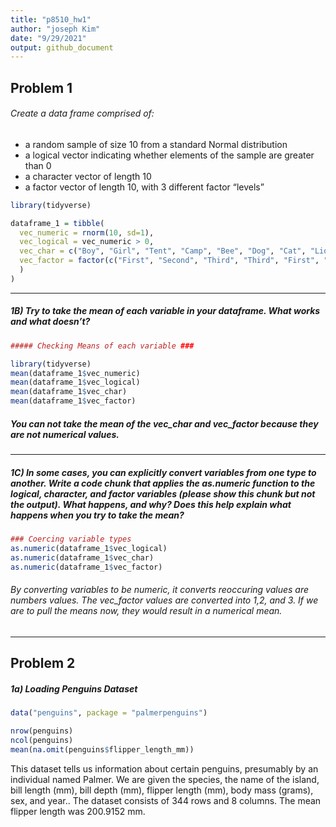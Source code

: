 ```yaml
---
title: "p8510_hw1"
author: "joseph Kim"
date: "9/29/2021"
output: github_document
---
```


## Problem 1

###### Create a data frame comprised of:

- a random sample of size 10 from a standard Normal distribution
- a logical vector indicating whether elements of the sample are greater than 0
- a character vector of length 10
- a factor vector of length 10, with 3 different factor “levels”


```r

library(tidyverse)

dataframe_1 = tibble(
  vec_numeric = rnorm(10, sd=1),
  vec_logical = vec_numeric > 0, 
  vec_char = c("Boy", "Girl", "Tent", "Camp", "Bee", "Dog", "Cat", "Lion", "Ben", "Pool"),
  vec_factor = factor(c("First", "Second", "Third", "Third", "First", "First", "Second", "Second", "Third", "First")
  )
)

```

--------------

##### 1B) Try to take the mean of each variable in your dataframe. What works and what doesn’t?

```r
##### Checking Means of each variable ###

library(tidyverse)
mean(dataframe_1$vec_numeric)
mean(dataframe_1$vec_logical)
mean(dataframe_1$vec_char)
mean(dataframe_1$vec_factor)
```

##### You can not take the mean of the vec_char and vec_factor because they are not numerical values. 

----------

##### 1C) In some cases, you can explicitly convert variables from one type to another. Write a code chunk that applies the as.numeric function to the logical, character, and factor variables (please show this chunk but not the output). What happens, and why? Does this help explain what happens when you try to take the mean?

```r
### Coercing variable types 
as.numeric(dataframe_1$vec_logical)
as.numeric(dataframe_1$vec_char)
as.numeric(dataframe_1$vec_factor)

```

###### By converting variables to be numeric, it converts reoccuring values are numbers values. The vec_factor values are converted into 1,2, and 3. If we are to pull the means now, they would result in a numerical mean. 
  
------------

## Problem 2 

##### 1a) Loading Penguins Dataset 

```r
data("penguins", package = "palmerpenguins")

nrow(penguins)
ncol(penguins)
mean(na.omit(penguins$flipper_length_mm))
```

This dataset tells us information about certain penguins, presumably by an individual named Palmer. We are given the species, the name of the island, bill length (mm), bill depth (mm), flipper length (mm), body mass (grams), sex, and year.. The dataset consists of 344 rows and 8 columns. The mean flipper length was 200.9152 mm. 
